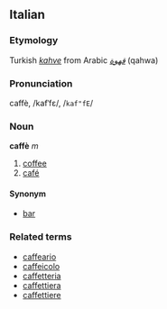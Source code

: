 ==Italian==
===Etymology===
Turkish ''[[kahve]]'' from Arabic ''[[قهوة]]'' (qahwa)

===Pronunciation===
caffè, /kafˈfɛ/, /<tt>kaf"fE</tt>/
===Noun===
'''caffè''' ''m''

# [[coffee]]
# [[café]]

====Synonym====
*[[bar]]

===Related terms===
*[[caffeario]]
*[[caffeicolo]]
*[[caffetteria]]
*[[caffettiera]]
*[[caffettiere]]